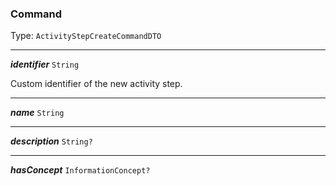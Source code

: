 


### Command

Type: `ActivityStepCreateCommandDTO`

---

***identifier*** `String`

Custom identifier of the new activity step.



---

***name*** `String`

---

***description*** `String?`

---

***hasConcept*** `InformationConcept?`
